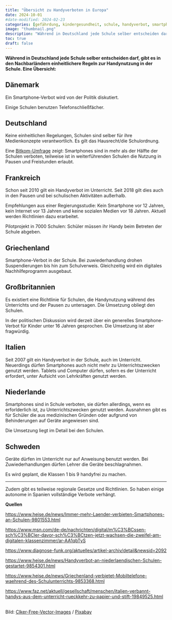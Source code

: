 ```yaml
---
title: "Übersicht zu Handyverboten in Europa"
date: 2024-10-01
#date-modified: 2024-02-23
categories: [gefährdung, kindergesundheit, schule, handyverbot, smartphone, smartphone-verbot, europa]
image: "thumbnail.png"
description: "Während in Deutschland jede Schule selber entscheiden darf, gibt es in den Nachbarländern einheitlichere Regeln zur Handynutzung in der Schule." 
toc: true
draft: false
---
```


**Während in Deutschland jede Schule selber entscheiden darf, gibt es in den Nachbarländern einheitlichere Regeln zur Handynutzung in der Schule. Eine Übersicht:**

## Dänemark

Ein Smartphone-Verbot wird von der Politik diskutiert.

Einige Schulen benutzen Telefonschließfächer.

## Deutschland

Keine einheitlichen Regelungen, Schulen sind selber für ihre Medienkonzepte verantwortlich. Es gilt das Hausrecht/die Schulordnung.

Eine [Bitkom-Umfrage](https://www.bitkom-research.de/news/private-smartphone-nutzung-haelfte-der-schulen-verboten) zeigt: Smartphones sind in mehr als der Hälfte der Schulen verboten, teilweise ist in weiterführenden Schulen die Nutzung in Pausen und Freistunden erlaubt.

## Frankreich

Schon seit 2010 gilt ein Handyverbot im Unterricht. Seit 2018 gilt dies auch in den
Pausen und bei schulischen Aktivitäten außerhalb.

Empfehlungen aus einer Regierungsstudie: Kein Smartphone vor 12 Jahren, kein Internet vor 13 Jahren und keine sozialen Medien vor 18 Jahren. Aktuell werden Richtlinien dazu erarbeitet.

Pilotprojekt in 7000 Schulen: Schüler müssen ihr Handy beim Betreten der Schule abgeben.

## Griechenland

Smartphone-Verbot in der Schule. Bei zuwiederhandlung drohen Suspendierungen bis hin zum Schulverweis. Gleichzeitig wird ein digitales Nachhilfeprogramm ausgebaut.

## Großbritannien

Es existiert eine Richtlinie für Schulen, die Handynutzung während des Unterrichts und der Pausen zu untersagen. Die Umsetzung obliegt den Schulen.

In der politischen Diskussion wird derzeit über ein generelles Smartphone-Verbot für Kinder unter 16 Jahren gesprochen. Die Umsetzung ist aber fragwürdig.

## Italien

Seit 2007 gilt ein Handyverbot in der Schule, auch im Unterricht. Neuerdings dürfen Smartphones auch nicht mehr zu Unterrichtszwecken genutzt werden. Tablets und Computer dürfen, sofern es der Unterricht erfordert, unter Aufsicht von Lehrkräften genutzt werden.

## Niederlande

Smartphones sind in Schule verboten, sie dürfen allerdings, wenn es erforlderlich ist, zu Unterrichtszwecken genutzt werden. Ausnahmen gibt es für Schüler die aus medizinischen Gründen oder aufgrund von Behinderungen auf Geräte angewiesen sind.

Die Umsetzung liegt im Detail bei den Schulen.

## Schweden

Geräte dürfen im Unterricht nur auf Anweisung benutzt werden. Bei Zuwiederhandlungen dürfen Lehrer die Geräte beschlagnahmen.

Es wird geplant, die Klassen 1 bis 9 handyfrei zu machen.

------------------------------------------------------------------------

Zudem gibt es teilweise regionale Gesetze und Richtlinien. So haben einige autonome in Spanien vollständige Verbote verhängt.

**Quellen**

<https://www.heise.de/news/Immer-mehr-Laender-verbieten-Smartphones-an-Schulen-9801553.html>

<https://www.msn.com/de-de/nachrichten/digital/m%C3%BCssen-sch%C3%BCler-davor-sch%C3%BCtzen-jetzt-wachsen-die-zweifel-am-digitalen-klassenzimmer/ar-AA1qbTyS>

<https://www.diagnose-funk.org/aktuelles/artikel-archiv/detail&newsid=2092>

<https://www.heise.de/news/Handyverbot-an-niederlaendischen-Schulen-gestartet-9854301.html>

<https://www.heise.de/news/Griechenland-verbietet-Mobiltelefone-waehrend-des-Schulunterrichts-9853368.html>

<https://www.faz.net/aktuell/gesellschaft/menschen/italien-verbannt-handys-aus-dem-unterricht-rueckkehr-zu-papier-und-stift-19849525.html>

\
Bild: [Clker-Free-Vector-Images](https://pixabay.com/users/clker-free-vector-images-3736/) / [Pixabay](https://pixabay.com/vectors/no-cellphones-cellphone-not-allowed-35121/)
